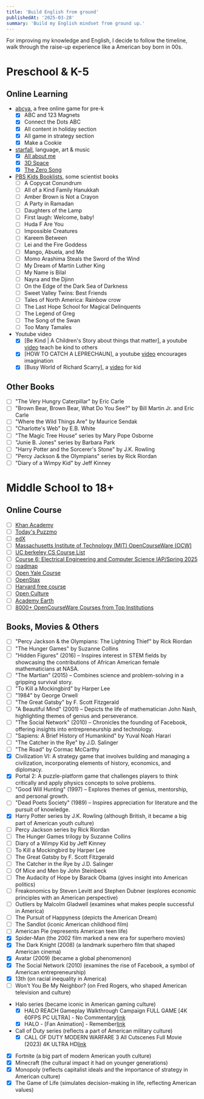 ```yaml
---
title: 'Build English from ground'
publishedAt: '2025-03-28'
summary: 'Build my English mindset from ground up.'
---
```


For improving my knowledge and English, I decide to follow the timeline, walk through the raise-up experience like a American boy born in 00s.

# Preschool & K-5

## Online Learning

- [abcya](https://www.abcya.com/grades/prek/holiday), a free online game for pre-k
    - [x] ABC and 123 Magnets
    - [x] Connect the Dots ABC
    - [x] All content in holiday section
    - [x] All game in strategy section
    - [x] Make a Cookie
- [starfall](https://www.starfall.com/h/index-kindergarten.php), language, art & music
    - [x] [All about me](https://www.starfall.com/h/me/index.php?mg=k)
    - [x] [3D Space](https://www.starfall.com/h/geometry/3D-space/?)
    - [x] [The Zero Song](https://www.starfall.com/h/mathsongs/vfs262255242?)
- [PBS Kids Booklists](https://www.pbs.org/parents/thrive/books-to-inspire-your-young-scientist), some scientist books
    - [ ] A Copycat Conundrum
    - [ ] All of a Kind Family Hanukkah
    - [ ] Amber Brown is Not a Crayon
    - [ ] A Party in Ramadan
    - [ ] Daughters of the Lamp
    - [ ] First laugh: Welcome, baby!
    - [ ] Huda F Are You
    - [ ] Impossible Creatures
    - [ ] Kareem Between
    - [ ] Lei and the Fire Goddess
    - [ ] Mango, Abuela, and Me
    - [ ] Momo Arashima Steals the Sword of the Wind
    - [ ] My Dream of Martin Luther King
    - [ ] My Name is Bilal
    - [ ] Nayra and the Djinn
    - [ ] On the Edge of the Dark Sea of Darkness
    - [ ] Sweet Valley Twins: Best Friends
    - [ ] Tales of North America: Rainbow crow
    - [ ] The Last Hope School for Magical Delinquents
    - [ ] The Legend of Greg
    - [ ] The Song of the Swan
    - [ ] Too Many Tamales
- Youtube video
    - [x] [Be Kind | A Children's Story about things that matter], a youtube [video](https://www.youtube.com/watch?v=kAo4-2UzgPo) teach be kind to others
    - [x] [HOW TO CATCH A LEPRECHAUN], a youtube [video](https://www.youtube.com/watch?v=LdKTCtypLlw) encourages imagination
    - [x] [Busy World of Richard Scarry], a [video](https://www.youtube.com/watch?v=FDJF8NawlHo) for kid

## Other Books

- [ ] "The Very Hungry Caterpillar" by Eric Carle
- [ ] "Brown Bear, Brown Bear, What Do You See?" by Bill Martin Jr. and Eric Carle
- [ ] "Where the Wild Things Are" by Maurice Sendak
- [ ] "Charlotte's Web" by E.B. White
- [ ] "The Magic Tree House" series by Mary Pope Osborne
- [ ] "Junie B. Jones" series by Barbara Park
- [ ] "Harry Potter and the Sorcerer's Stone" by J.K. Rowling
- [ ] "Percy Jackson & the Olympians" series by Rick Riordan
- [ ] "Diary of a Wimpy Kid" by Jeff Kinney

# Middle School to 18+

## Online Course

- [ ] [Khan Academy](https://www.khanacademy.org/)
- [ ] [Today's Puzzmo](https://www.puzzmo.com/+/ctinsider/today)
- [ ] [edX](https://www.edx.org/)
- [ ] [Massachusetts Institute of Technology (MIT) OpenCourseWare (OCW)](https://ocw.mit.edu/search/?s=department_course_numbers.sort_coursenum#electrical-engineering-and-computer-science)
- [ ] [UC berkeley CS Course List](https://hkn.eecs.berkeley.edu/courseguides)
- [ ] [Course 6: Electrical Engineering and Computer Science IAP/Spring 2025](https://student.mit.edu/catalog/m6a.html)
- [ ] [roadmap](https://roadmap.sh/computer-science)
- [ ] [Open Yale Course](https://oyc.yale.edu/courses)
- [ ] [OpenStax](https://openstax.org/)
- [ ] [Harvard free course](https://pll.harvard.edu/catalog/free?utm_source=chatgpt.com)
- [ ] [Open Culture](https://www.openculture.com/freeonlinecourses?utm_source=chatgpt.com)
- [ ] [Academy Earth](https://academicearth.org/universities/?utm_source=chatgpt.com)
- [ ] [8000+ OpenCourseWare Courses from Top Institutions](https://www.classcentral.com/report/ocw-courses/?utm_source=chatgpt.com)

## Books, Movies & Others

- [ ] "Percy Jackson & the Olympians: The Lightning Thief" by Rick Riordan
- [ ] "The Hunger Games" by Suzanne Collins
- [ ] "Hidden Figures" (2016) – Inspires interest in STEM fields by showcasing the contributions of African American female mathematicians at NASA.​
- [ ] "The Martian" (2015) – Combines science and problem-solving in a gripping survival story.
- [ ] "To Kill a Mockingbird" by Harper Lee
- [ ] "1984" by George Orwell
- [ ] "The Great Gatsby" by F. Scott Fitzgerald
- [ ] "A Beautiful Mind" (2001) – Depicts the life of mathematician John Nash, highlighting themes of genius and perseverance.​
- [ ] "The Social Network" (2010) – Chronicles the founding of Facebook, offering insights into entrepreneurship and technology.
- [ ] "Sapiens: A Brief History of Humankind" by Yuval Noah Harari
- [ ] "The Catcher in the Rye" by J.D. Salinger
- [ ] "The Road" by Cormac McCarthy
- [x] Civilization VI: A strategy game that involves building and managing a civilization, incorporating elements of history, economics, and diplomacy.​
- [x] Portal 2: A puzzle-platform game that challenges players to think critically and apply physics concepts to solve problems.
- [ ] "Good Will Hunting" (1997) – Explores themes of genius, mentorship, and personal growth.​
- [ ] "Dead Poets Society" (1989) – Inspires appreciation for literature and the pursuit of knowledge.​
- [x] Harry Potter series by J.K. Rowling (although British, it became a big part of American youth culture)
- [ ] Percy Jackson series by Rick Riordan
- [ ] The Hunger Games trilogy by Suzanne Collins
- [ ] Diary of a Wimpy Kid by Jeff Kinney
- [ ] To Kill a Mockingbird by Harper Lee
- [ ] The Great Gatsby by F. Scott Fitzgerald
- [ ] The Catcher in the Rye by J.D. Salinger
- [ ] Of Mice and Men by John Steinbeck
- [ ] The Audacity of Hope by Barack Obama (gives insight into American politics)
- [ ] Freakonomics by Steven Levitt and Stephen Dubner (explores economic principles with an American perspective)
- [ ] Outliers by Malcolm Gladwell (examines what makes people successful in America)
- [ ] The Pursuit of Happyness (depicts the American Dream)
- [ ] The Sandlot (iconic American childhood film)
- [ ] American Pie (represents American teen life)
- [x] Spider-Man (the 2002 film marked a new era for superhero movies)
- [x] The Dark Knight (2008) (a landmark superhero film that shaped American cinema)
- [x] Avatar (2009) (became a global phenomenon)
- [x] The Social Network (2010) (examines the rise of Facebook, a symbol of American entrepreneurship)
- [x] 13th (on racial inequality in America)
- [ ] Won't You Be My Neighbor? (on Fred Rogers, who shaped American television and culture)
- Halo series (became iconic in American gaming culture)
    - [x] HALO REACH Gameplay Walkthrough Campaign FULL GAME [4K 60FPS PC ULTRA] - No Commentary[link](https://www.youtube.com/watch?v=-YYac6TD15g)
    - [x] HALO - [Fan Animation] - Remember[link](https://www.youtube.com/watch?v=E5_ynsjwd48)
- Call of Duty series (reflects a part of American military culture)
    - [x] CALL OF DUTY MODERN WARFARE 3 All Cutscenes Full Movie (2023) 4K ULTRA HD[link](https://www.youtube.com/watch?v=bf7xD_-LpK0)
- [x] Fortnite (a big part of modern American youth culture)
- [x] Minecraft (the cultural impact it had on younger generations)
- [x] Monopoly (reflects capitalist ideals and the importance of strategy in American culture)
- [x] The Game of Life (simulates decision-making in life, reflecting American values)